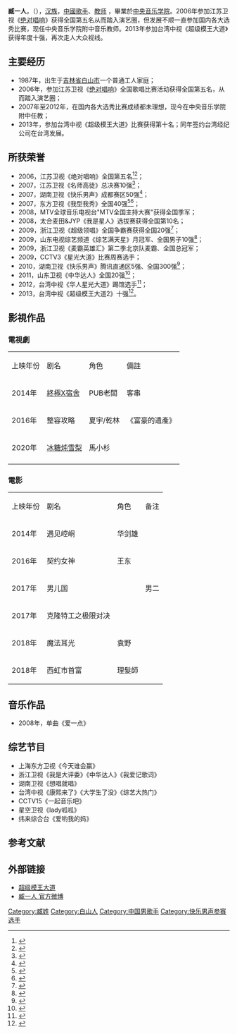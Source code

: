 {{prose|time=2014-01-23T08:35:16+00:00}}
{{藝人
| 姓名 = 臧一人
| 類型 = 男艺人
| 英文名 = Eman
| 羅馬拼音 = Zang Yiren
| 國籍 = {{PRC}}
| 出生日期 = {{Birth date and age|1987|5|15}}
| 出生地點 = {{CHN}}[[吉林省|吉林省]][[白山市|白山市]]
| 職業 = [[歌手|歌手]]、演員
| 語言 =[[普通话|普通话]]
| 教育程度 = [[中央音乐学院|中央音乐学院]]
| 音樂類型 = [[华语流行|华语流行]]
| 活躍年代 = 2006年至今
| 唱片公司 = 台湾虹升传播公司（2013至今）
| 經紀公司 = 台湾虹升传播公司（2013至今）
| imdb = 9144773
}}

'''臧一人'''，（{{bd|1987年|5月15日|catIdx=Z臧}}），[[汉族|汉族]]，[[中國|中國]][[歌手|歌手]]、[[教师|教师]] ，畢業於[[中央音乐学院|中央音乐学院]]。2006年参加江苏卫视《[[绝对唱响|绝对唱响]]》获得全国第五名从而踏入演艺圈，但发展不顺一直参加国内各大选秀比赛，现任中央音乐学院附中音乐教师。2013年参加台湾中视《超级模王大道》获得年度十强，再次走人大众视线。

==主要经历==
*1987年，出生于[[吉林省|吉林省]][[白山市|白山市]]一个普通工人家庭；
*2006年，参加江苏卫视《[[绝对唱响|绝对唱响]]》全国歌唱比赛活动获得全国第五名，从而踏入演艺圈；
*2007年至2012年，在国内各大选秀比赛成绩都未理想，现今在中央音乐学院附中任教；
*2013年，参加台湾中视《超级模王大道》比赛获得第十名；同年签约台湾经纪公司在台湾发展。
==所获荣誉==
*2006，江苏卫视《绝对唱响》全国第五名<ref>{{Cite web |url=http://ent.sina.com.cn/s/p/2006-09-06/09311233469.html |title=“绝对唱响”男选手宣传照--臧一人 |access-date=2014-01-22 |archive-date=2020-04-04 |archive-url=https://web.archive.org/web/20200404212135/http://ent.sina.com.cn/s/p/2006-09-06/09311233469.html |dead-url=no }}</ref><ref>{{Cite web |url=http://ent.sina.com.cn/s/p/2006-10-16/11211286012.html |title=“绝对唱响”6进5出战果--臧一人花招多 |access-date=2014-01-22 |archive-date=2020-04-04 |archive-url=https://web.archive.org/web/20200404212139/http://ent.sina.com.cn/s/p/2006-10-16/11211286012.html |dead-url=no }}</ref>；
*2007，江苏卫视《名师高徒》总决赛10强<ref>{{Cite web |url=http://ent.sina.com.cn/s/p/2007-01-04/11471396793.html |title=《名师高徒》第三场--臧一人晋级 |access-date=2014-01-22 |archive-date=2020-04-04 |archive-url=https://web.archive.org/web/20200404212144/http://ent.sina.com.cn/s/p/2007-01-04/11471396793.html |dead-url=no }}</ref>；
*2007，湖南卫视《快乐男声》成都赛区50强<ref>{{Cite web |url=http://ent.sina.com.cn/y/2007-04-23/15391529958.html |title=2007快乐男声成都唱区50强名单出炉 |access-date=2014-01-22 |archive-date=2014-02-02 |archive-url=https://web.archive.org/web/20140202180708/http://ent.sina.com.cn/y/2007-04-23/15391529958.html |dead-url=no }}</ref>；
*2007，东方卫视《我型我秀》全国40强<ref>{{Cite web |url=http://ent.qq.com/a/20070625/000299.htm |title=2007我型我秀40强 偶像组臧一人天使造型 |access-date=2014-01-22 |archive-date=2014-02-02 |archive-url=https://web.archive.org/web/20140202154116/http://ent.qq.com/a/20070625/000299.htm |dead-url=no }}</ref><ref>{{Cite web |url=http://ent.sina.com.cn/v/m/p/2007-07-07/00001628479.shtml |title=我型我秀40强保位战--臧一人遗憾被淘汰 |access-date=2014-01-22 |archive-date=2020-04-04 |archive-url=https://web.archive.org/web/20200404212159/http://ent.sina.com.cn/v/m/p/2007-07-07/00001628479.shtml |dead-url=no }}</ref>；
*2008，MTV全球音乐电视台"MTV全国主持大赛"获得全国季军；
*2008，太合麦田&JYP《我是星人》选拔赛获得全国第10名；
*2009，浙江卫视《超级领唱》全国争霸赛获得全国20强<ref>{{Cite web |url=http://news.xinhuanet.com/ent/2009-08/19/content_11908975.htm |title="超级领唱"攻擂直播周第二场 一人争议中出局 |access-date=2014-01-22 |archive-date=2009-08-22 |archive-url=https://web.archive.org/web/20090822153236/http://news.xinhuanet.com/ent/2009-08/19/content_11908975.htm |dead-url=no }}</ref>；
*2009，山东电视综艺频道《综艺满天星》月冠军、全国男子10强<ref>{{Cite web |url=http://v.iqilu.com/2010/11/23/2982742.shtml |title=臧一人遇到对手面露腼腆 李敬文壁花小姐评审青睐 |access-date=2014-01-22 |archive-date=2014-02-03 |archive-url=https://web.archive.org/web/20140203161134/http://v.iqilu.com/2010/11/23/2982742.shtml |dead-url=no }}</ref>；
*2009，浙江卫视《麦霸英雄汇》第二季北京队麦霸、全国总冠军；
*2009，CCTV3《星光大道》比赛周赛选手；
*2010，湖南卫视《快乐男声》腾讯直通区5强、全国300强<ref>{{Cite web |url=http://ent.xinmin.cn/2010/05/28/5006317.html |title=快男腾讯直通区50进5晋级赛 14号臧一人 |access-date=2014-01-22 |archive-date=2014-02-02 |archive-url=https://web.archive.org/web/20140202155106/http://ent.xinmin.cn/2010/05/28/5006317.html |dead-url=no }}</ref>；
*2011，山东卫视《中华达人》全国20强<ref>{{Cite web |url=http://news.163.com/10/0101/02/5RTINHOH000120GR.html |title=白山小伙儿臧一人《中华达人》震撼吴宗宪 |access-date=2014-01-22 |archive-date=2020-04-04 |archive-url=https://web.archive.org/web/20200404212220/http://news.163.com/10/0101/02/5RTINHOH000120GR.html |dead-url=no }}</ref>；
*2012，台湾中视《华人星光大道》踢馆选手<ref>{{Cite web |url=http://v.youku.com/v_show/id_XNTgwNDAxNjQ0.html |title=臧一人华人星光大道2踢馆赛「千年之恋」 |access-date=2014-01-22 |archive-date=2020-04-04 |archive-url=https://web.archive.org/web/20200404212226/https://v.youku.com/v_show/id_XNTgwNDAxNjQ0.html |dead-url=no }}</ref>；
*2013，台湾中视《超级模王大道2》十强<ref>{{Cite web |url=http://v.youku.com/v_show/id_XNTgwNDcxNTA4.html |title=臧一人超級模王大道「煙花易冷」 |access-date=2014-01-22 |archive-date=2020-04-04 |archive-url=https://web.archive.org/web/20200404212228/https://v.youku.com/v_show/id_XNTgwNDcxNTA4.html |dead-url=no }}</ref>。

==影視作品==
===電視劇===
{|class="wikitable"
|-style="background:LightSkyBlue; color:black; font-weight:bold; text-align:center;" 
| 上映年份   || 剧名 || 角色 || 備註
|-
| 2014年   || [[終極X宿舍|終極X宿舍]] || PUB老闆 || 客串
|-
| 2016年   || 整容攻略 || 夏宇/乾林 || 《富豪的遺產》
|-
| 2020年    ||  [[冰糖炖雪梨|冰糖炖雪梨]] || 馬小杉
|-
|}

===電影===
{|class="wikitable"
|-style="background:LightSkyBlue; color:black; font-weight:bold; text-align:center;" 
| 上映年份 || 剧名 || 角色 || 备注
|-
| 2014年 || 遇见崆峒 || 华剑雄 || 
|-
| 2016年 || 契约女神 || 王东 || 
|-
| 2017年 || 男儿国 ||  || 男二
|-
| 2017年 || 克隆特工之极限对决 ||  || 
|-
| 2018年 || 魔法耳光 || 袁野 || 
|-
| 2018年 || 西虹市首富 ||理髮師
|}
==音乐作品==
*2008年，单曲《爱一点》
==综艺节目==
*上海东方卫视《今天谁会赢》 
*浙江卫视《我是大评委》《中华达人》《我爱记歌词》 
*湖南卫视《想唱就唱》
*台湾中视《康熙来了》《大学生了没》《综艺大热门》
*CCTV15《一起音乐吧》
*星空卫视《lady呱呱》
*纬来综合台《爱哟我的妈》

==参考文献==
{{reflist}}
==外部链接==
*[[超级模王大道|超级模王大道]]
*[http://weibo.com/zangyiren 臧一人 官方微博] {{Wayback|url=http://weibo.com/zangyiren |date=20200404212243 }} 
 
{{DEFAULTSORT:Z臧}}
[[Category:臧姓|Category:臧姓]]
[[Category:白山人|Category:白山人]]
[[Category:中国男歌手|Category:中国男歌手]]
[[Category:快乐男声参赛选手|Category:快乐男声参赛选手]]